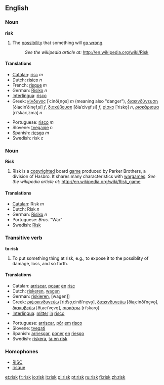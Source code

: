 ==English==
===Noun===
'''risk'''

#The [[possibility]] that something will [[go wrong]]. 
#:''See the wikipedia article at:'' http://en.wikipedia.org/wiki/Risk

====Translations====
{{top}}
*[[Catalan]]: [[risc]] ''m''
*Dutch: [[risico]] ''n''
*French: [[risque]] ''m''
*German: [[Risiko]] ''n''
*[[Interlingua]]: [[risco]]
*Greek: [[κίνδυνος]] [ˈcinðiˌno̞s] ''m'' (meaning also "danger"), [[διακινδύνευση]] [ðiacinˈðine̞fˌsi] ''f'', [[διακύβευση]] [ðiaˈcive̞fˌsi] ''f'', [[ρίσκο]] [ˈrisko̞] ''n'', [[ρισκάρισμα]] [riˈskariˌzma] ''n''
{{mid}}
*Portuguese: [[risco]] ''m''
*Slovene: [[tveganje]] ''n''
*Spanish: [[riesgo]] ''m''
*Swedish: risk ''c''
{{bottom}}

===Noun===
'''Risk'''

#Risk is a [[copyright]]ed board [[game]] produced by Parker Brothers, a division of Hasbro. It shares many characteristics with [[wargame]]s. ''See the wikipedia article at:'' http://en.wikipedia.org/wiki/Risk_game

====Translations====
*[[Catalan]]: Risk ''m''
*Dutch: Risk ''n''
*German: [[Risiko]] ''n''
*Portuguese: ''Bras.'' "War"
*Swedish: [[Risk]]

===Transitive verb===
'''to risk'''

#To put something thing at risk, e.g., to expose it to the possiblity of damage, loss, and so forth.

====Translations====
{{top}}
*Catalan: [[arriscar]], [[posar]] [[en]] [[risc]]
*Dutch: [[riskeren]], [[wagen]]
*German: [[riskieren]], [wagen]]
*Greek: [[ριψοκινδυνεύω]] [rip͡so̞ˌcinðiˈne̞vo̞], [[διακινδυνεύω]] [ðiaˌcinðiˈne̞vo̞], [[διακυβεύω]] [ðiˌaciˈve̞vo̞], [[ρισκάρω]] [riˈskaro̞]
*[[Interlingua]]: [[mitter]] [[in]] [[risco]]
{{mid}}
*Portuguese: [[arriscar]], [[pôr]] [[em]] [[risco]]
*Slovene: [[tvegati]]
*Spanish: [[arriesgar]], [[poner]] [[en]] [[riesgo]]
*Swedish: [[riskera]], [[ta en risk]]
{{bottom}}

===Homophones===
* [[RISC]]
* [[risque]]

[[et:risk]]
[[fr:risk]]
[[io:risk]]
[[it:risk]]
[[pl:risk]]
[[pt:risk]]
[[ru:risk]]
[[fi:risk]]
[[zh:risk]]